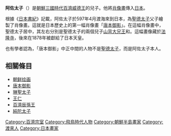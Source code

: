 {{Unreferenced|time=2021-06-15T03:22:47+00:00}}
{{Infobox East Asian
|title=阿佐太子
|img=Prince Shotoku.jpg
|imgwidth=200px
|caption=阿佐太子所繪的「[[唐本御影|唐本御影]]」，這是日本歷史上的第一幅肖像畫
|sort=
<!-- 韓文 -->
|koreantitle=阿佐太子
|context=
|hangul=아좌태자
|hanja=阿佐太子
|rr=Ajwa-taeja
|mr=Achwa-taecha
|koreantext=
<!-- 日文 -->
|japanesetitle=阿佐太子
|kanji=阿佐太子
|kana=あさたいし
|kanahist=
|hiragana=
|katakana=
|shinjitai=
|kyujitai=
|romaji=Asa-taishi
|hepburn=
|japanesetext=
}}
'''阿佐太子'''（{{bd|572年||645年||}}）是[[朝鮮三國時代|朝鮮三國時代]][[百濟|百濟]][[威德王_(百濟)|威德王]]的兒子。他將[[肖像畫|肖像畫]]傳入[[日本|日本]]。

根據《[[日本書紀|日本書紀]]》記載，阿佐太子於597年4月渡海來到日本，為[[聖德太子|聖德太子]]父子繪製了肖像畫。這就是日本歷史上的第一幅肖像畫「[[唐本御影|唐本御影]]」。在這幅肖像畫中，聖德太子居中，其左右分別是聖德太子的兩個兒子[[山背大兄王|山背大兄王]]和{{link-ja|殖栗王|殖栗皇子}}。這幅畫像藏於[[法隆寺|法隆寺]]，後來在1878年被獻給了日本天皇。

也有學者認為，「唐本御影」中正中間的人物不是[[聖德太子|聖德太子]]，而是阿佐太子本人。

== 相關條目 ==
*[[朝鲜绘画|朝鲜绘画]]
*[[唐本御影|唐本御影]]
*[[琳聖太子|琳聖太子]]
*[[王仁|王仁]]
*[[百濟辰孫王|百濟辰孫王]]
*[[純陀太子|純陀太子]]

{{normdaten}}
{{DEFAULTSORT:asa taishi}}
[[Category:百濟宗室|Category:百濟宗室]]
[[Category:飛鳥時代人物|Category:飛鳥時代人物]]
[[Category:朝鮮半島畫家|Category:朝鮮半島畫家]]
[[Category:渡來人|Category:渡來人]]
[[Category:日本畫家|Category:日本畫家]]